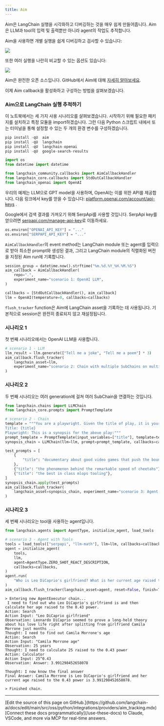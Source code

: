 ```yaml
---
title: Aim
---
```


Aim은 LangChain 실행을 시각화하고 디버깅하는 것을 매우 쉽게 만들어줍니다. Aim은 LLM과 tool의 입력 및 출력뿐만 아니라 agent의 작업도 추적합니다.

Aim을 사용하면 개별 실행을 쉽게 디버깅하고 검사할 수 있습니다:

![](https://user-images.githubusercontent.com/13848158/227784778-06b806c7-74a1-4d15-ab85-9ece09b458aa.png)

또한 여러 실행을 나란히 비교할 수 있는 옵션도 있습니다:

![](https://user-images.githubusercontent.com/13848158/227784994-699b24b7-e69b-48f9-9ffa-e6a6142fd719.png)

Aim은 완전한 오픈 소스입니다. GitHub에서 Aim에 대해 [자세히 알아보세요](https://github.com/aimhubio/aim).

이제 Aim callback을 활성화하고 구성하는 방법을 살펴보겠습니다.

<h3>Aim으로 LangChain 실행 추적하기</h3>

이 노트북에서는 세 가지 사용 시나리오를 살펴보겠습니다. 시작하기 위해 필요한 패키지를 설치하고 특정 모듈을 import하겠습니다. 그런 다음 Python 스크립트 내에서 또는 터미널을 통해 설정할 수 있는 두 개의 환경 변수를 구성하겠습니다.

```python
pip install -qU  aim
pip install -qU  langchain
pip install -qU  langchain-openai
pip install -qU  google-search-results
```

```python
import os
from datetime import datetime

from langchain_community.callbacks import AimCallbackHandler
from langchain_core.callbacks import StdOutCallbackHandler
from langchain_openai import OpenAI
```

우리의 예제는 LLM으로 GPT model을 사용하며, OpenAI는 이를 위한 API를 제공합니다. 다음 링크에서 key를 얻을 수 있습니다: [platform.openai.com/account/api-keys](https://platform.openai.com/account/api-keys) .

Google에서 검색 결과를 가져오기 위해 SerpApi를 사용할 것입니다. SerpApi key를 얻으려면 [serpapi.com/manage-api-key](https://serpapi.com/manage-api-key)로 이동하세요.

```python
os.environ["OPENAI_API_KEY"] = "..."
os.environ["SERPAPI_API_KEY"] = "..."
```

`AimCallbackHandler`의 event method는 LangChain module 또는 agent를 입력으로 받아 최소한 prompt와 생성된 결과, 그리고 LangChain module의 직렬화된 버전을 지정된 Aim run에 기록합니다.

```python
session_group = datetime.now().strftime("%m.%d.%Y_%H.%M.%S")
aim_callback = AimCallbackHandler(
    repo=".",
    experiment_name="scenario 1: OpenAI LLM",
)

callbacks = [StdOutCallbackHandler(), aim_callback]
llm = OpenAI(temperature=0, callbacks=callbacks)
```

`flush_tracker` function은 Aim에 LangChain asset을 기록하는 데 사용됩니다. 기본적으로 session은 완전히 종료되지 않고 재설정됩니다.

<h3>시나리오 1</h3> 첫 번째 시나리오에서는 OpenAI LLM을 사용합니다.

```python
# scenario 1 - LLM
llm_result = llm.generate(["Tell me a joke", "Tell me a poem"] * 3)
aim_callback.flush_tracker(
    langchain_asset=llm,
    experiment_name="scenario 2: Chain with multiple SubChains on multiple generations",
)
```

<h3>시나리오 2</h3> 두 번째 시나리오는 여러 generation에 걸쳐 여러 SubChain을 연결하는 것입니다.

```python
from langchain.chains import LLMChain
from langchain_core.prompts import PromptTemplate
```

```python
# scenario 2 - Chain
template = """You are a playwright. Given the title of play, it is your job to write a synopsis for that title.
Title: {title}
Playwright: This is a synopsis for the above play:"""
prompt_template = PromptTemplate(input_variables=["title"], template=template)
synopsis_chain = LLMChain(llm=llm, prompt=prompt_template, callbacks=callbacks)

test_prompts = [
    {
        "title": "documentary about good video games that push the boundary of game design"
    },
    {"title": "the phenomenon behind the remarkable speed of cheetahs"},
    {"title": "the best in class mlops tooling"},
]
synopsis_chain.apply(test_prompts)
aim_callback.flush_tracker(
    langchain_asset=synopsis_chain, experiment_name="scenario 3: Agent with Tools"
)
```

<h3>시나리오 3</h3> 세 번째 시나리오는 tool을 사용하는 agent입니다.

```python
from langchain.agents import AgentType, initialize_agent, load_tools
```

```python
# scenario 3 - Agent with Tools
tools = load_tools(["serpapi", "llm-math"], llm=llm, callbacks=callbacks)
agent = initialize_agent(
    tools,
    llm,
    agent=AgentType.ZERO_SHOT_REACT_DESCRIPTION,
    callbacks=callbacks,
)
agent.run(
    "Who is Leo DiCaprio's girlfriend? What is her current age raised to the 0.43 power?"
)
aim_callback.flush_tracker(langchain_asset=agent, reset=False, finish=True)
```

```output
> Entering new AgentExecutor chain...
 I need to find out who Leo DiCaprio's girlfriend is and then calculate her age raised to the 0.43 power.
Action: Search
Action Input: "Leo DiCaprio girlfriend"
Observation: Leonardo DiCaprio seemed to prove a long-held theory about his love life right after splitting from girlfriend Camila Morrone just months ...
Thought: I need to find out Camila Morrone's age
Action: Search
Action Input: "Camila Morrone age"
Observation: 25 years
Thought: I need to calculate 25 raised to the 0.43 power
Action: Calculator
Action Input: 25^0.43
Observation: Answer: 3.991298452658078

Thought: I now know the final answer
Final Answer: Camila Morrone is Leo DiCaprio's girlfriend and her current age raised to the 0.43 power is 3.991298452658078.

> Finished chain.
```

---

<Callout icon="pen-to-square" iconType="regular">
    [Edit the source of this page on GitHub.](https://github.com/langchain-ai/docs/edit/main/src/oss/python/integrations/providers/aim_tracking.mdx)
</Callout>
<Tip icon="terminal" iconType="regular">
    [Connect these docs programmatically](/use-these-docs) to Claude, VSCode, and more via MCP for    real-time answers.
</Tip>
